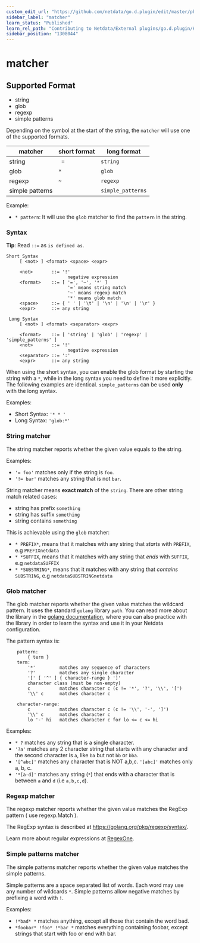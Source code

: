 ```yaml
---
custom_edit_url: "https://github.com/netdata/go.d.plugin/edit/master/pkg/matcher/README.md"
sidebar_label: "matcher"
learn_status: "Published"
learn_rel_path: "Contributing to Netdata/External plugins/go.d.plugin/Helper Packages"
sidebar_position: "1308044"
---
```



# matcher
## Supported Format

* string
* glob
* regexp
* simple patterns

Depending on the symbol at the start of the string, the `matcher` will use one of the supported formats.

| matcher         | short format | long format       |
|-----------------|--------------|-------------------|
| string          | ` =`         | `string`          |
| glob            | `*`          | `glob`            |
| regexp          | `~`          | `regexp`          |
| simple patterns |              | `simple_patterns` |

Example:

- `* pattern`: It will use the `glob` matcher to find the `pattern` in the string.

### Syntax

**Tip**: Read `::=` as `is defined as`.

```
Short Syntax
     [ <not> ] <format> <space> <expr>
     
     <not>       ::= '!'
                       negative expression
     <format>    ::= [ '=', '~', '*' ]
                       '=' means string match
                       '~' means regexp match
                       '*' means glob match
     <space>     ::= { ' ' | '\t' | '\n' | '\n' | '\r' }
     <expr>      ::= any string

 Long Syntax
     [ <not> ] <format> <separator> <expr>
     
     <format>    ::= [ 'string' | 'glob' | 'regexp' | 'simple_patterns' ]
     <not>       ::= '!'
                       negative expression
     <separator> ::= ':'
     <expr>      ::= any string
```

When using the short syntax, you can enable the glob format by starting the string with a `*`, while in the long syntax
you need to define it more explicitly. The following examples are identical. `simple_patterns` can be used **only** with
the long syntax.

Examples:

- Short Syntax: `'* * '`
- Long Syntax: `'glob:*'`

### String matcher

The string matcher reports whether the given value equals to the string.

Examples:

- `'= foo'` matches only if the string is `foo`.
- `'!= bar'` matches any string that is not `bar`.

String matcher means **exact match** of the `string`. There are other string match related cases:

- string has prefix `something`
- string has suffix `something`
- string contains `something`

This is achievable using the `glob` matcher:

- `* PREFIX*`, means that it matches with any string that *starts* with `PREFIX`, e.g `PREFIXnetdata`
- `* *SUFFIX`, means that it matches with any string that *ends* with `SUFFIX`, e.g `netdataSUFFIX`
- `* *SUBSTRING*`, means that it matches with any string that *contains* `SUBSTRING`, e.g `netdataSUBSTRINGnetdata`

### Glob matcher

The glob matcher reports whether the given value matches the wildcard pattern. It uses the standard `golang`
library `path`. You can read more about the library in the [golang documentation](https://golang.org/pkg/path/#Match),
where you can also practice with the library in order to learn the syntax and use it in your Netdata configuration.

The pattern syntax is:

```
    pattern:
        { term }
    term:
        '*'         matches any sequence of characters
        '?'         matches any single character
        '[' [ '^' ] { character-range } ']'
        character class (must be non-empty)
        c           matches character c (c != '*', '?', '\\', '[')
        '\\' c      matches character c

    character-range:
        c           matches character c (c != '\\', '-', ']')
        '\\' c      matches character c
        lo '-' hi   matches character c for lo <= c <= hi
```

Examples:

- `* ?` matches any string that is a single character.
- `'?a'` matches any 2 character string that starts with any character and the second character is `a`, like `ba` but
  not `bb` or `bba`.
- `'[^abc]'` matches any character that is NOT a,b,c. `'[abc]'` matches only a, b, c.
- `'*[a-d]'` matches any string (`*`) that ends with a character that is between `a` and `d` (i.e `a,b,c,d`).

### Regexp matcher

The regexp matcher reports whether the given value matches the RegExp pattern ( use regexp.Match ).

The RegExp syntax is described at https://golang.org/pkg/regexp/syntax/.

Learn more about regular expressions at [RegexOne](https://regexone.com/).

### Simple patterns matcher

The simple patterns matcher reports whether the given value matches the simple patterns.

Simple patterns are a space separated list of words. Each word may use any number of wildcards `*`. Simple patterns
allow negative matches by prefixing a word with `!`.

Examples:

- `!*bad* *` matches anything, except all those that contain the word bad.
- `*foobar* !foo* !*bar *` matches everything containing foobar, except strings that start with foo or end with bar.




